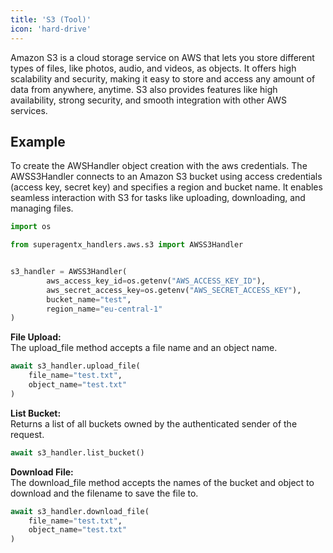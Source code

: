 ```yaml
---
title: 'S3 (Tool)'
icon: 'hard-drive'
---
```


Amazon S3 is a cloud storage service on AWS that lets you store different types of files, like photos, audio, and
videos, as objects. It offers high scalability and security, making it easy to store and access any amount of data
from anywhere, anytime. S3 also provides features like high availability, strong security, and smooth integration with
other AWS services.

## Example
To create the AWSHandler object creation with the aws credentials.
The AWSS3Handler connects to an Amazon S3 bucket using access credentials
(access key, secret key) and specifies a region and bucket name. It enables
seamless interaction with S3 for tasks like uploading, downloading, and
managing files.

```python s3_handler_test.py
import os

from superagentx_handlers.aws.s3 import AWSS3Handler


s3_handler = AWSS3Handler(
        aws_access_key_id=os.getenv("AWS_ACCESS_KEY_ID"),
        aws_secret_access_key=os.getenv("AWS_SECRET_ACCESS_KEY"),
        bucket_name="test",
        region_name="eu-central-1"
)
```

**File Upload:** <br />
The upload_file method accepts a file name and an object name.

```python
await s3_handler.upload_file(
    file_name="test.txt",
    object_name="test.txt"
)
```

**List Bucket:** <br />
Returns a list of all buckets owned by the authenticated sender of the request.

```python
await s3_handler.list_bucket()
```

**Download File:** <br />
The download_file method accepts the names of the bucket and object to download and the filename to save the file to.

```python
await s3_handler.download_file(
    file_name="test.txt",
    object_name="test.txt"
)
```